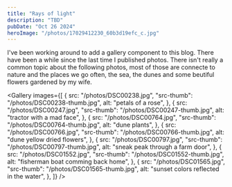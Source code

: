 ```yaml
---
title: "Rays of light"
description: "TBD"
pubDate: "Oct 26 2024"
heroImage: "/photos/17029412230_60b3d19efc_c.jpg"
---
```


I've been working around to add a gallery component to this blog. There have been a while since the last time I published photos. There isn't really a common topic about the following photos, most of those are connecte to nature and the places we go often, the sea, the dunes and some beutiful flowers gardened by my wife.


<Gallery
	images={[
		{
			src: "/photos/DSC00238.jpg",
			"src-thumb": "/photos/DSC00238-thumb.jpg",
			alt: "petals of a rose",
		},
		{
			src: "/photos/DSC00247.jpg",
			"src-thumb": "/photos/DSC00247-thumb.jpg",
			alt: "tractor with a mad face",
		},
		{
			src: "/photos/DSC00764.jpg",
			"src-thumb": "/photos/DSC00764-thumb.jpg",
			alt: "dune plants",
		},
		{
			src: "/photos/DSC00766.jpg",
			"src-thumb": "/photos/DSC00766-thumb.jpg",
			alt: "dune yellow dried flowers",
		},
		{
			src: "/photos/DSC00797.jpg",
			"src-thumb": "/photos/DSC00797-thumb.jpg",
			alt: "sneak peak through a farm door",
		},
		{
			src: "/photos/DSC01552.jpg",
			"src-thumb": "/photos/DSC01552-thumb.jpg",
			alt: "fisherman boat comming back home",
		},
		{
			src: "/photos/DSC01565.jpg",
			"src-thumb": "/photos/DSC01565-thumb.jpg",
			alt: "sunset colors reflected in the water",
		},
	]}
/>
